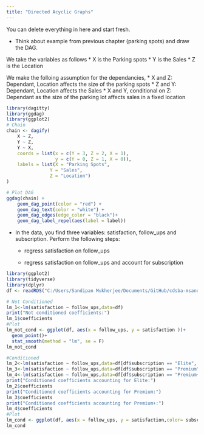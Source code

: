 ```yaml
---
title: "Directed Acyclic Graphs"
---
```


::: callout-note
You can delete everything in here and start fresh.
:::

* Think about example from previous chapter (parking spots) and draw the DAG.

We take the variables as follows
* X is the Parking spots
* Y is the Sales
* Z is the Location

We make the folloing assumption for the dependancies,
* X and Z: Dependant, Location affects the size of the parking spots
* Z and Y: Dependant, Location affects the Sales
* X and Y, conditional on Z: Dependant as the size of the parking lot affects
sales in a fixed location
```r

library(dagitty)
library(ggdag)
library(ggplot2)
# Chain
chain <- dagify(
    X ~ Z,
    Y ~ Z,
    Y ~ X,
    coords = list(x = c(Y = 3, Z = 2, X = 1),
                  y = c(Y = 0, Z = 1, X = 0)),
    labels = list(X = "Parking Spots",
                Y = "Sales", 
                Z = "Location")
)

# Plot DAG
ggdag(chain) +
    geom_dag_point(color = "red") +
    geom_dag_text(color = "white") +
    geom_dag_edges(edge_color = "black")+
    geom_dag_label_repel(aes(label = label))
```

* In the data, you find three variables: satisfaction, follow_ups and subscription. Perform the     following steps:

  + regress satisfaction on follow_ups

  + regress satisfaction on follow_ups and account for subscription
  
```r
library(ggplot2)
library(tidyverse)
library(dplyr)
df <- readRDS("C:/Users/Sandipan Mukherjee/Documents/GitHub/cdsba-msandipan/Causal_Data_Science_Data/customer_sat.rds")

# Not Conditioned
lm_1<-lm(satisfaction ~ follow_ups,data=df)
print("Not conditioned coefficients:")
lm_1$coefficients
#Plot
lm_not_cond <- ggplot(df, aes(x = follow_ups, y = satisfaction ))+
  geom_point()+
  stat_smooth(method = "lm", se = F)
lm_not_cond

#Conditioned
lm_2<-lm(satisfaction ~ follow_ups,data=df[df$subscription == "Elite", ])
lm_3<-lm(satisfaction ~ follow_ups,data=df[df$subscription == "Premium", ])
lm_4<-lm(satisfaction ~ follow_ups,data=df[df$subscription == "Premium+", ])
print("Conditioned coefficients accounting for Elite:")
lm_2$coefficients
print("Conditioned coefficients accounting for Premium:")
lm_3$coefficients
print("Conditioned coefficients accounting for Premium+:")
lm_4$coefficients
#Plot
lm_cond <- ggplot(df, aes(x = follow_ups, y = satisfaction,color= subscription ))+ geom_point()+stat_smooth(method = "lm", se = F)
lm_cond


```
  


